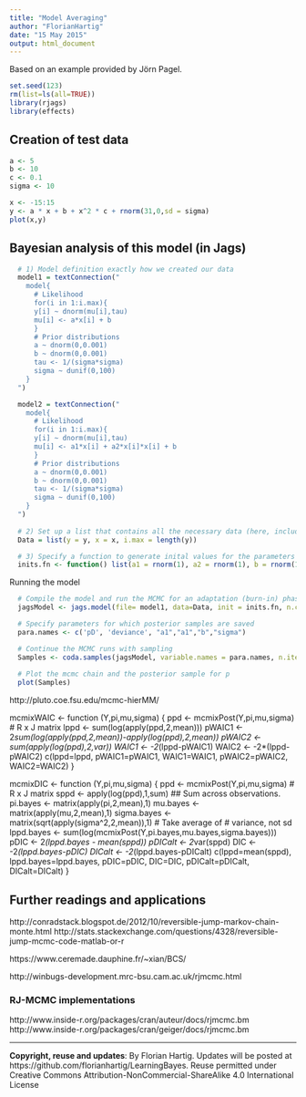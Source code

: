 ```yaml
---
title: "Model Averaging"
author: "FlorianHartig"
date: "15 May 2015"
output: html_document
---
```


Based on an example provided by Jörn Pagel. 

```r
set.seed(123)
rm(list=ls(all=TRUE))
library(rjags)
library(effects)
```


## Creation of test data

```r
a <- 5
b <- 10
c <- 0.1
sigma <- 10

x <- -15:15
y <- a * x + b + x^2 * c + rnorm(31,0,sd = sigma)
plot(x,y)
```



## Bayesian analysis of this model (in Jags)

```r
  # 1) Model definition exactly how we created our data 
  model1 = textConnection("
    model{
      # Likelihood
      for(i in 1:i.max){
      y[i] ~ dnorm(mu[i],tau)
      mu[i] <- a*x[i] + b
      }
      # Prior distributions
      a ~ dnorm(0,0.001)
      b ~ dnorm(0,0.001)
      tau <- 1/(sigma*sigma)
      sigma ~ dunif(0,100)
    }
  ")

  model2 = textConnection("
    model{
      # Likelihood
      for(i in 1:i.max){
      y[i] ~ dnorm(mu[i],tau)
      mu[i] <- a1*x[i] + a2*x[i]*x[i] + b
      }
      # Prior distributions
      a ~ dnorm(0,0.001)
      b ~ dnorm(0,0.001)
      tau <- 1/(sigma*sigma)
      sigma ~ dunif(0,100)
    }
  ")
  
  # 2) Set up a list that contains all the necessary data (here, including parameters of the prior distribution)
  Data = list(y = y, x = x, i.max = length(y))

  # 3) Specify a function to generate inital values for the parameters
  inits.fn <- function() list(a1 = rnorm(1), a2 = rnorm(1), b = rnorm(1), sigma = runif(1,1,100))

```

Running the model

```r
  # Compile the model and run the MCMC for an adaptation (burn-in) phase
  jagsModel <- jags.model(file= model1, data=Data, init = inits.fn, n.chains = 3, n.adapt= 1000)

  # Specify parameters for which posterior samples are saved
  para.names <- c('pD', 'deviance', "a1","a1","b","sigma")

  # Continue the MCMC runs with sampling
  Samples <- coda.samples(jagsModel, variable.names = para.names, n.iter = 5000)
  
  # Plot the mcmc chain and the posterior sample for p
  plot(Samples)
```








http://pluto.coe.fsu.edu/mcmc-hierMM/

mcmixWAIC <- function (Y,pi,mu,sigma) {
  ppd <- mcmixPost(Y,pi,mu,sigma)  # R x J matrix
  lppd <- sum(log(apply(ppd,2,mean)))
  pWAIC1 <- 2*sum(log(apply(ppd,2,mean))-apply(log(ppd),2,mean))
  pWAIC2 <- sum(apply(log(ppd),2,var))
  WAIC1 <- -2*(lppd-pWAIC1)
  WAIC2 <- -2*(lppd-pWAIC2)
  c(lppd=lppd, pWAIC1=pWAIC1, WAIC1=WAIC1, pWAIC2=pWAIC2, WAIC2=WAIC2)
}

mcmixDIC <- function (Y,pi,mu,sigma) {
  ppd <- mcmixPost(Y,pi,mu,sigma)  # R x J matrix
  sppd <- apply(log(ppd),1,sum) ## Sum across observations.
  pi.bayes <- matrix(apply(pi,2,mean),1)
  mu.bayes <- matrix(apply(mu,2,mean),1)
  sigma.bayes <- matrix(sqrt(apply(sigma^2,2,mean)),1) # Take average of
                                        # variance, not sd
  lppd.bayes <- sum(log(mcmixPost(Y,pi.bayes,mu.bayes,sigma.bayes)))
  pDIC <- 2*(lppd.bayes - mean(sppd))
  pDICalt <- 2*var(sppd)
  DIC <- -2*(lppd.bayes-pDIC)
  DICalt <- -2*(lppd.bayes-pDICalt)
  c(lppd=mean(sppd), lppd.bayes=lppd.bayes, pDIC=pDIC, DIC=DIC,
    pDICalt=pDICalt, DICalt=DICalt)
}



## Further readings and applications 


http://conradstack.blogspot.de/2012/10/reversible-jump-markov-chain-monte.html
http://stats.stackexchange.com/questions/4328/reversible-jump-mcmc-code-matlab-or-r

https://www.ceremade.dauphine.fr/~xian/BCS/

http://winbugs-development.mrc-bsu.cam.ac.uk/rjmcmc.html


### RJ-MCMC implementations 

http://www.inside-r.org/packages/cran/auteur/docs/rjmcmc.bm
http://www.inside-r.org/packages/cran/geiger/docs/rjmcmc.bm






---
**Copyright, reuse and updates**: By Florian Hartig. Updates will be posted at https://github.com/florianhartig/LearningBayes. Reuse permitted under Creative Commons Attribution-NonCommercial-ShareAlike 4.0 International License
